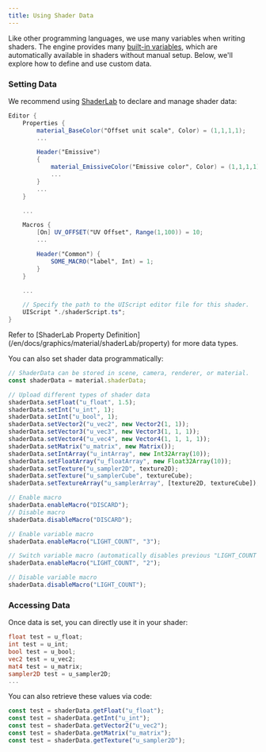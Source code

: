 ```yaml
---
title: Using Shader Data  
---
```


Like other programming languages, we use many variables when writing shaders. The engine provides many [built-in variables](/en/docs/graphics/material/variables), which are automatically available in shaders without manual setup. Below, we'll explore how to define and use custom data.

### Setting Data

We recommend using [ShaderLab](/en/docs/graphics/material/shaderLab/overview) to declare and manage shader data:

```glsl showLineNumbers {3,8,17,21}
Editor {
    Properties {
        material_BaseColor("Offset unit scale", Color) = (1,1,1,1);
        ...

        Header("Emissive")
        {
            material_EmissiveColor("Emissive color", Color) = (1,1,1,1);
            ...
        }
        ...
    }

    ...

    Macros {
        [On] UV_OFFSET("UV Offset", Range(1,100)) = 10;
        ...

        Header("Common") {
            SOME_MACRO("label", Int) = 1;
        }
    }

    ...

    // Specify the path to the UIScript editor file for this shader.
    UIScript "./shaderScript.ts";
}
```

<Callout type="positive">
  Refer to [ShaderLab Property Definition](/en/docs/graphics/material/shaderLab/property) for more data types.
</Callout>

You can also set shader data programmatically:

```ts showLineNumbers
// ShaderData can be stored in scene, camera, renderer, or material.
const shaderData = material.shaderData;

// Upload different types of shader data
shaderData.setFloat("u_float", 1.5);
shaderData.setInt("u_int", 1);
shaderData.setInt("u_bool", 1);
shaderData.setVector2("u_vec2", new Vector2(1, 1));
shaderData.setVector3("u_vec3", new Vector3(1, 1, 1));
shaderData.setVector4("u_vec4", new Vector4(1, 1, 1, 1));
shaderData.setMatrix("u_matrix", new Matrix());
shaderData.setIntArray("u_intArray", new Int32Array(10));
shaderData.setFloatArray("u_floatArray", new Float32Array(10));
shaderData.setTexture("u_sampler2D", texture2D);
shaderData.setTexture("u_samplerCube", textureCube);
shaderData.setTextureArray("u_samplerArray", [texture2D, textureCube]);

// Enable macro
shaderData.enableMacro("DISCARD");
// Disable macro
shaderData.disableMacro("DISCARD");

// Enable variable macro
shaderData.enableMacro("LIGHT_COUNT", "3");

// Switch variable macro (automatically disables previous "LIGHT_COUNT 3")
shaderData.enableMacro("LIGHT_COUNT", "2");

// Disable variable macro
shaderData.disableMacro("LIGHT_COUNT");
```

### Accessing Data

Once data is set, you can directly use it in your shader:

```glsl showLineNumbers filename="test.glsl"
float test = u_float;
int test = u_int;
bool test = u_bool;
vec2 test = u_vec2;
mat4 test = u_matrix;
sampler2D test = u_sampler2D;
...
```

You can also retrieve these values via code:

```ts showLineNumbers filename="test.ts"
const test = shaderData.getFloat("u_float");
const test = shaderData.getInt("u_int");
const test = shaderData.getVector2("u_vec2");
const test = shaderData.getMatrix("u_matrix");
const test = shaderData.getTexture("u_sampler2D");
```